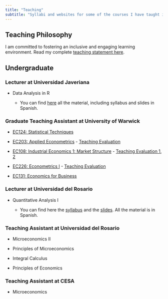 ```yaml
---
title: "Teaching"
subtitle: "Syllabi and websites for some of the courses I have taught in the UK and Colombia"
---
```


## Teaching Philosophy

I am committed to fostering an inclusive and engaging learning environment. Read my complete [teaching statement here](teaching_statement/teaching_statement.pdf){target="_blank"}.

## Undergraduate

### Lecturer at Universidad Javeriana

-   Data Analysis in R

    -   You can find [here](https://github.com/ccardonaandrade/analisis_de_datos/tree/main){target="_blank"} all the material, including syllabus and slides in Spanish.

### Graduate Teaching Assistant at University of Warwick

-   [EC124: Statistical Techniques](https://warwick.ac.uk/fac/soc/economics/current/modules/ec124/){target="_blank"}

-   [EC203: Applied Econometrics](https://warwick.ac.uk/fac/soc/economics/current/modules/ec203/){target="_blank"} - [Teaching Evaluation](teach_eval/ec203_carlos_cardona.pdf){target="_blank"}

-   [EC108: Industrial Economics 1: Market Structure](https://warwick.ac.uk/fac/soc/economics/current/modules/ec208/){target="_blank"} - [Teaching Evaluation 1](teach_eval/ec208_I_carlos_cardona.pdf){target="_blank"}, [2](teach_eval/ec208_II_carlos_cardona.pdf){target="_blank"}

-   [EC226: Econometrics I](https://warwick.ac.uk/fac/soc/economics/current/modules/ec226/) - [Teaching Evaluation](teach_eval/ec226_carlos_cardona.pdf){target="_blank"}

-   [EC131: Economics for Business](https://warwick.ac.uk/fac/soc/economics/current/modules/ec131/){target="_blank"}

### Lecturer at Universidad del Rosario

-   Quantitative Analysis I

    -   You can find here the [syllabus](https://github.com/ccardonaandrade/analisis_cuantitativo/blob/main/syllabus.pdf){target="_blank"} and the [slides](https://github.com/ccardonaandrade/analisis_cuantitativo/tree/main/slides){target="_blank"}. All the material is in Spanish.

### Teaching Assistant at Universidad del Rosario

-   Microeconomics II

-   Principles of Microeconomics

-   Integral Calculus

-   Principles of Economics

### Teaching Assistant at CESA

-   Microeconomics
